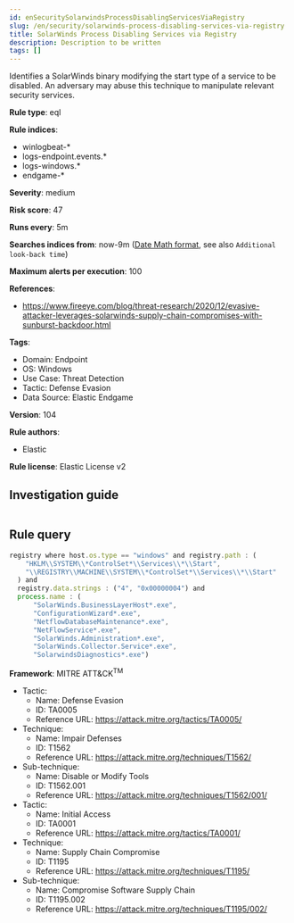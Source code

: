 ```yaml
---
id: enSecuritySolarwindsProcessDisablingServicesViaRegistry
slug: /en/security/solarwinds-process-disabling-services-via-registry
title: SolarWinds Process Disabling Services via Registry
description: Description to be written
tags: []
---
```


<div id="solarwinds-process-disabling-services-via-registry"></div>

Identifies a SolarWinds binary modifying the start type of a service to be disabled. An adversary may abuse this technique to manipulate relevant security services.

**Rule type**: eql

**Rule indices**: 

* winlogbeat-*
* logs-endpoint.events.*
* logs-windows.*
* endgame-*

**Severity**: medium

**Risk score**: 47

**Runs every**: 5m

**Searches indices from**: now-9m ([Date Math format](((ref))/common-options.html#date-math), see also <DocLink id="enSecurityRulesUiCreate" section="set-the-rules-schedule">`Additional look-back time`</DocLink>)

**Maximum alerts per execution**: 100

**References**: 

* https://www.fireeye.com/blog/threat-research/2020/12/evasive-attacker-leverages-solarwinds-supply-chain-compromises-with-sunburst-backdoor.html

**Tags**: 

* Domain: Endpoint
* OS: Windows
* Use Case: Threat Detection
* Tactic: Defense Evasion
* Data Source: Elastic Endgame

**Version**: 104

**Rule authors**: 

* Elastic

**Rule license**: Elastic License v2

## Investigation guide

```markdown

```

## Rule query

```js
registry where host.os.type == "windows" and registry.path : (
    "HKLM\\SYSTEM\\*ControlSet*\\Services\\*\\Start",
    "\\REGISTRY\\MACHINE\\SYSTEM\\*ControlSet*\\Services\\*\\Start"
  ) and
  registry.data.strings : ("4", "0x00000004") and
  process.name : (
      "SolarWinds.BusinessLayerHost*.exe",
      "ConfigurationWizard*.exe",
      "NetflowDatabaseMaintenance*.exe",
      "NetFlowService*.exe",
      "SolarWinds.Administration*.exe",
      "SolarWinds.Collector.Service*.exe",
      "SolarwindsDiagnostics*.exe")

```

**Framework**: MITRE ATT&CK<sup>TM</sup>

* Tactic:
    * Name: Defense Evasion
    * ID: TA0005
    * Reference URL: https://attack.mitre.org/tactics/TA0005/
* Technique:
    * Name: Impair Defenses
    * ID: T1562
    * Reference URL: https://attack.mitre.org/techniques/T1562/
* Sub-technique:
    * Name: Disable or Modify Tools
    * ID: T1562.001
    * Reference URL: https://attack.mitre.org/techniques/T1562/001/
* Tactic:
    * Name: Initial Access
    * ID: TA0001
    * Reference URL: https://attack.mitre.org/tactics/TA0001/
* Technique:
    * Name: Supply Chain Compromise
    * ID: T1195
    * Reference URL: https://attack.mitre.org/techniques/T1195/
* Sub-technique:
    * Name: Compromise Software Supply Chain
    * ID: T1195.002
    * Reference URL: https://attack.mitre.org/techniques/T1195/002/

